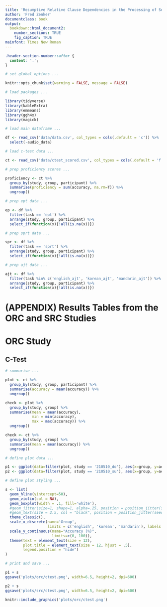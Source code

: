 ```yaml
---
title: 'Resumptive Relative Clause Dependencies in the Processing of Second Language English'
author: 'Fred Zenker'
documentclass: book
output:
  bookdown::html_document2:
    number_sections: TRUE
    fig_caption: TRUE
mainfont: Times New Roman
---
```


```css

.header-section-number::after {
  content: '.';
}

```

```r

# set global options ...

knitr::opts_chunk$set(warning = FALSE, message = FALSE)

# load packages ...

library(tidyverse)
library(kableExtra)
library(emmeans)
library(ggh4x)
library(magick)

```

```r

# load main dataframe ...

df <- read_csv('data/data.csv', col_types = cols(.default = 'c')) %>%
  select(-audio_data)

# load c-test data ...

ct <- read_csv('data/ctest_scored.csv', col_types = cols(.default = 'f', accuracy = 'l'))

# prep proficiency scores ...

proficiency <- ct %>%
  group_by(study, group, participant) %>%
  summarise(proficiency = sum(accuracy, na.rm=T)) %>%
  ungroup()

# prep ept data ...

ep <- df %>%
  filter(task == 'ept') %>%
  arrange(study, group, participant) %>%
  select_if(function(x){!all(is.na(x))})

# prep sprt data ...

spr <- df %>%
  filter(task == 'sprt') %>%
  arrange(study, group, participant) %>%
  select_if(function(x){!all(is.na(x))})

# prep ajt data ...

ajt <- df %>%
  filter(task %in% c('english_ajt', 'korean_ajt', 'mandarin_ajt')) %>%
  arrange(study, group, participant) %>%
  select_if(function(x){!all(is.na(x))})

```

# (APPENDIX) Results Tables from the ORC and SRC Studies {-}

# ORC Study

## C-Test

```r

# summarise ...

plot <- ct %>%
  group_by(study, group, participant) %>%
  summarise(accuracy = mean(accuracy)) %>%
  ungroup()

check <- plot %>%
  group_by(study, group) %>%
  summarise(mean = mean(accuracy),
            min = min(accuracy),
            max = max(accuracy)) %>%
  ungroup()

check <- ct %>%
  group_by(study, group) %>%
  summarise(mean = mean(accuracy)) %>%
  ungroup()

# define plot data ...

p1 <- ggplot(data=filter(plot, study == '210510_do'), aes(x=group, y=accuracy*100, fill=group, label=participant))
p2 <- ggplot(data=filter(plot, study == '210510_su'), aes(x=group, y=accuracy*100, fill=group, label=participant))

# define plot styling ...

s <- list(
  geom_hline(yintercept=50),
  geom_violin(col = NA),
  geom_boxplot(width = .1, fill='white'),
  #geom_jitter(size=1, shape=1, alpha=.25, position = position_jitter(seed=2, width=.15)),
  #geom_text(size = 2.5, col = "black", position = position_jitter(seed=2)),
  theme_classic(),
  scale_x_discrete(name='Group',
                   limits = c('english', 'korean', 'mandarin'), labels = c('ENS', 'KLE', 'MLE')),
  scale_y_continuous(name="Accuracy (%)",
                     limits=c(0, 100)),
  theme(text = element_text(size = 12),
        plot.title = element_text(size = 12, hjust = .5),
        legend.position = "hide")
)

# print and save ...

p1 + s
ggsave('plots/orc/ctest.png', width=6.5, height=2, dpi=600)

p2 + s
ggsave('plots/src/ctest.png', width=6.5, height=2, dpi=600)

```


```r

knitr::include_graphics('plots/orc/ctest.png')

```
